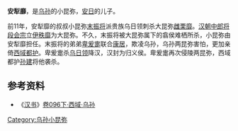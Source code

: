 '''安犁靡'''，是[[乌孙|乌孙]]的小昆弥，[[安日|安日]]的儿子。

前11年，安犁靡的叔叔小昆弥[[末振将|末振将]]派贵族乌日领刺杀大昆弥[[雌栗靡|雌栗靡]]。[[汉朝|汉朝]][[中郎将|中郎将]][[段会宗|段会宗]]立[[伊秩靡|伊秩靡]]为大昆弥。不久，末振将被大昆弥属下的翕侯难栖所杀，小昆弥由安犁靡担任。末振将的弟弟[[卑爰疐|卑爰疐]]联合[[康居|康居]]，欺凌乌孙，乌孙两昆弥害怕，更加亲倚[[西域都护|西域都护]]。卑爰疐杀[[乌日领|乌日领]]降汉，汉封为归义侯。卑爰疐再次侵陵两昆弥，西域都护[[孙建|孙建]]将他袭杀。

==参考资料==
*《[[汉书|汉书]]》[[s:汉书/卷096下|卷096下·西域·乌孙]]

{{start box}}
{{s-before|[[末振将|末振将]]}}
{{s-title|[[乌孙|乌孙]]小昆弥|前11年—？}}
{{s-after|—}}
{{end box}}

[[Category:乌孙小昆弥|Category:乌孙小昆弥]]
{{bio-stub}}